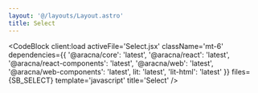 ```yaml
---
layout: '@/layouts/Layout.astro'
title: Select
---
```



<SelectComponentBlock client:load />

<CodeBlock
  client:load
  activeFile='Select.jsx'
  className='mt-6'
  dependencies={{
    '@aracna/core': 'latest',
    '@aracna/react': 'latest',
    '@aracna/react-components': 'latest',
    '@aracna/web': 'latest',
    '@aracna/web-components': 'latest',
    lit: 'latest',
    'lit-html': 'latest'
  }}
  files={SB_SELECT}
  template='javascript'
  title='Select'
/>
